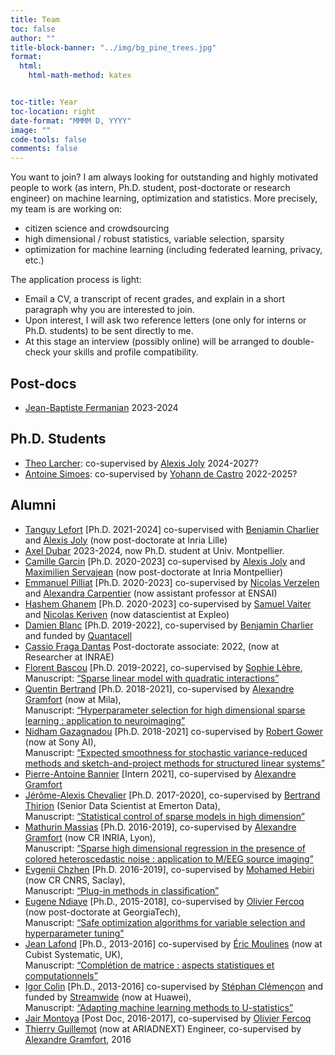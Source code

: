 ```yaml
---
title: Team
toc: false
author: ""
title-block-banner: "../img/bg_pine_trees.jpg"
format:
  html:
    html-math-method: katex


toc-title: Year
toc-location: right
date-format: "MMMM D, YYYY"
image: ""
code-tools: false
comments: false
---
```



You want to join?
I am always looking for outstanding and highly motivated people to work (as intern, Ph.D. student, post-doctorate or research engineer) on machine learning, optimization and statistics. More precisely, my team is are working on:

- citizen science and crowdsourcing
- high dimensional / robust statistics, variable selection, sparsity
- optimization for machine learning (including federated learning, privacy, etc.)

The application process is light:

- Email a CV, a transcript of recent grades, and explain in a short paragraph why you are interested to join.
- Upon interest, I will ask two reference letters (one only for interns or Ph.D. students) to be sent directly to me.
- At this stage an interview (possibly online) will be arranged to double-check your skills and profile compatibility.


## Post-docs
- [Jean-Baptiste Fermanian](https://jeanbaptistefermanian.github.io/) 2023-2024

## Ph.D. Students
- [Theo Larcher](https://fr.linkedin.com/in/th%C3%A9o-larcher-3405a5147/en):
co-supervised by [Alexis Joly](http://www-sop.inria.fr/members/Alexis.Joly/wiki/pmwiki.php) 2024-2027?
- [Antoine Simoes](https://fr.linkedin.com/in/antoine-simoes-4a2b67197): co-supervised by [Yohann de Castro](https://ydecastro.github.io/) 2022-2025?

<!-- ## Engineers -->

## Alumni
- [Tanguy Lefort](https://tanglef.github.io/) [Ph.D. 2021-2024] co-supervised with [Benjamin Charlier](https://imag.umontpellier.fr/~charlier/index.php?page=index) and [Alexis Joly](http://www-sop.inria.fr/members/Alexis.Joly/wiki/pmwiki.php) (now post-doctorate at Inria Lille)
- [Axel Dubar](https://github.com/axeldubarp) 2023-2024, now Ph.D. student at Univ. Montpellier.
- [Camille Garcin](https://garcinc.github.io/Camille-Garcin/) [Ph.D. 2020-2023] co-supervised by [Alexis Joly](http://www-sop.inria.fr/members/Alexis.Joly/wiki/pmwiki.php) and [Maximilien Servajean](https://maximiliense.github.io/) (now post-doctorate at Inria Montpellier)
- [Emmanuel Pilliat](https://epilliat.github.io/Page-perso/) [Ph.D. 2020-2023] co-supervised by [Nicolas Verzelen](http://nicolas.verzelen.free.fr/) and [Alexandra Carpentier](https://sites.google.com/site/alexandracarpentierresearch/http://nicolas.verzelen.free.fr/) (now assistant professor at ENSAI)
- [Hashem Ghanem](https://hashemghanem.github.io/) [Ph.D. 2020-2023] co-supervised by [Samuel Vaiter](https://samuelvaiter.com/) and [Nicolas Keriven](https://nkeriven.github.io/) (now datascientist at Expleo)
- [Damien Blanc](https://www.quantacell.com/about/) [Ph.D. 2019-2022], co-supervised by [Benjamin Charlier](https://imag.umontpellier.fr/~charlier/index.php?page=index) and funded by [Quantacell](https://www.quantacell.com/)
- [Cassio Fraga Dantas](https://cassiofragadantas.github.io/) Post-doctorate associate: 2022, (now at Researcher at INRAE) </br>
- [Florent Bascou](https://bascouflorent.github.io) [Ph.D. 2019-2022], co-supervised by [Sophie Lèbre](http://www.univ-montp3.fr/miap/~lebre/), </br>
Manuscript: ["Sparse linear model with quadratic interactions"](/papers/these_bascou.pdf)
- [Quentin Bertrand](https://qb3.github.io/) [Ph.D. 2018-2021], co-supervised by [Alexandre Gramfort](http://alexandre.gramfort.net/) (now at Mila), </br>
Manuscript: ["Hyperparameter selection for high dimensional sparse learning : application to neuroimaging"](https://jeannicod.ccsd.cnrs.fr/STAR/tel-03373531)
- [Nidham Gazagnadou](https://ngazagna.github.io/) [Ph.D. 2018-2021] co-supervised by [Robert Gower](https://perso.telecom-paristech.fr/rgower/) (now at Sony AI), </br>
Manuscript: ["Expected smoothness for stochastic variance-reduced methods and sketch-and-project methods for structured linear systems"](https://jeannicod.ccsd.cnrs.fr/STAR/tel-03590678)
- [Pierre-Antoine Bannier](https://twitter.com/el_pa_b) [Intern 2021], co-supervised by [Alexandre Gramfort](http://alexandre.gramfort.net/)
- [Jérôme-Alexis Chevalier](https://ja-che.github.io/) [Ph.D. 2017-2020], co-supervised by [Bertrand Thirion](https://team.inria.fr/parietal/team-members/bertrand-thirions-page/) (Senior Data Scientist at Emerton Data), </br>
Manuscript: ["Statistical control of sparse models in high dimension"](https://jeannicod.ccsd.cnrs.fr/STAR/tel-03147200v1)
- [Mathurin Massias](https://mathurinm.github.io) [Ph.D. 2016-2019], co-supervised by [Alexandre Gramfort](http://alexandre.gramfort.net/) (now CR INRIA, Lyon), </br>
Manuscript: ["Sparse high dimensional regression in the presence of colored heteroscedastic noise : application to M/EEG source imaging"](https://jeannicod.ccsd.cnrs.fr/STAR/tel-02533661)
- [Evgenii Chzhen](https://echzhen.com/) [Ph.D. 2016-2019], co-supervised by [Mohamed Hebiri](http://perso-math.univ-mlv.fr/users/hebiri.mohamed/) (now CR CNRS, Saclay), </br>
Manuscript: ["Plug-in methods in classification"](https://jeannicod.ccsd.cnrs.fr/STAR/tel-02400552v1)
- [Eugene Ndiaye](https://eugenendiaye.github.io/) [Ph.D., 2015-2018], co-supervised by [Olivier Fercoq](http://perso.telecom-paristech.fr/~ofercoq/) (now post-doctorate at GeorgiaTech), </br>
Manuscript: ["Safe optimization algorithms for variable selection and hyperparameter tuning"](https://jeannicod.ccsd.cnrs.fr/STAR/tel-01962450v1)
- [Jean Lafond](http://perso.telecom-paristech.fr/~lafond/) [Ph.D., 2013-2016] co-supervised by [Éric Moulines](http://perso.telecom-paristech.fr/~moulines/) (now at Cubist Systematic, UK), </br>
Manuscript: ["Complétion de matrice : aspects statistiques et computationnels"](https://jeannicod.ccsd.cnrs.fr/STAR/tel-01529861)
- [Igor Colin](http://perso.telecom-paristech.fr/~colin) [Ph.D., 2013-2016] co-supervised by [Stéphan Clémençon](http://perso.telecom-paristech.fr/~clemenco/) and funded by [Streamwide](http://www.streamwide.com/) (now at Huawei), </br>
Manuscript: ["Adapting machine learning methods to U-statistics"](https://jeannicod.ccsd.cnrs.fr/STAR/tel-01701636v1)
- [Jair Montoya](http://google.com) [Post Doc, 2016-2017], co-supervised by [Olivier Fercoq](http://perso.telecom-paristech.fr/~ofercoq/)
- [Thierry Guillemot](https://github.com/tguillemot) (now at ARIADNEXT) Engineer, co-supervised by [Alexandre Gramfort](http://alexandre.gramfort.net/), 2016